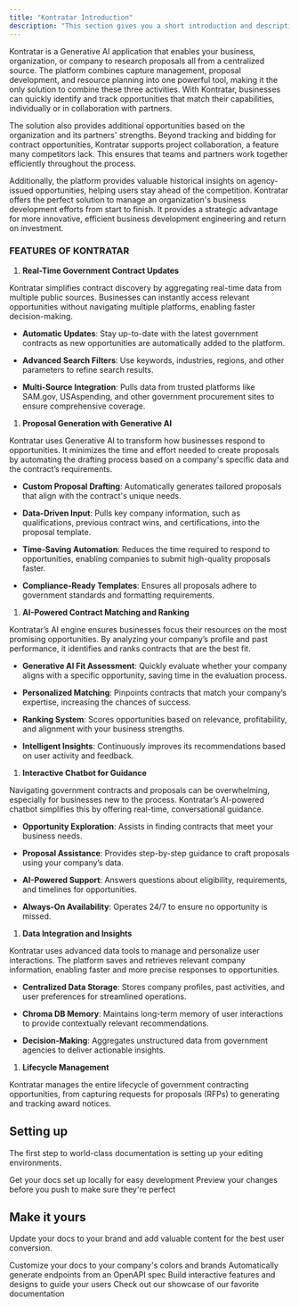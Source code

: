 ```yaml
---
title: "Kontratar Introduction"
description: "This section gives you a short introduction and description on what Kontratar is all about and what the solution aims to achieve."
---
```


Kontratar is a Generative AI application that enables your business, organization, or company to research proposals all from a centralized source. The platform combines capture management, proposal development, and resource planning into one powerful tool, making it the only solution to combine these three activities. With Kontratar, businesses can quickly identify and track opportunities that match their capabilities, individually or in collaboration with partners.&#x20;

The solution also provides additional opportunities based on the organization and its partners' strengths. Beyond tracking and bidding for contract opportunities, Kontratar supports project collaboration, a feature many competitors lack. This ensures that teams and partners work together efficiently throughout the process.&#x20;

Additionally, the platform provides valuable historical insights on agency-issued opportunities, helping users stay ahead of the competition. Kontratar offers the perfect solution to manage an organization's business development efforts from start to finish. It provides a strategic advantage for more innovative, efficient business development engineering and return on investment.&#x20;

### FEATURES OF KONTRATAR

1. **Real-Time Government Contract Updates**

Kontratar simplifies contract discovery by aggregating real-time data from multiple public sources. Businesses can instantly access relevant opportunities without navigating multiple platforms, enabling faster decision-making.

* **Automatic Updates**: Stay up-to-date with the latest government contracts as new opportunities are automatically added to the platform.

* **Advanced Search Filters**: Use keywords, industries, regions, and other parameters to refine search results.

* **Multi-Source Integration**: Pulls data from trusted platforms like SAM.gov, USAspending, and other government procurement sites to ensure comprehensive coverage.

1. **Proposal Generation with Generative AI**

Kontratar uses Generative AI to transform how businesses respond to opportunities. It minimizes the time and effort needed to create proposals by automating the drafting process based on a company's specific data and the contract’s requirements.

* **Custom Proposal Drafting**: Automatically generates tailored proposals that align with the contract's unique needs.

* **Data-Driven Input**: Pulls key company information, such as qualifications, previous contract wins, and certifications, into the proposal template.

* **Time-Saving Automation**: Reduces the time required to respond to opportunities, enabling companies to submit high-quality proposals faster.

* **Compliance-Ready Templates**: Ensures all proposals adhere to government standards and formatting requirements.&#x20;

1. **AI-Powered Contract Matching and Ranking**

Kontratar’s AI engine ensures businesses focus their resources on the most promising opportunities. By analyzing your company’s profile and past performance, it identifies and ranks contracts that are the best fit.

* **Generative AI Fit Assessment**: Quickly evaluate whether your company aligns with a specific opportunity, saving time in the evaluation process.

* **Personalized Matching**: Pinpoints contracts that match your company’s expertise, increasing the chances of success.

* **Ranking System**: Scores opportunities based on relevance, profitability, and alignment with your business strengths.

* **Intelligent Insights**: Continuously improves its recommendations based on user activity and feedback.

1. **Interactive Chatbot for Guidance**

Navigating government contracts and proposals can be overwhelming, especially for businesses new to the process. Kontratar’s AI-powered chatbot simplifies this by offering real-time, conversational guidance.

* **Opportunity Exploration**: Assists in finding contracts that meet your business needs.

* **Proposal Assistance**: Provides step-by-step guidance to craft proposals using your company’s data.

* **AI-Powered Support**: Answers questions about eligibility, requirements, and timelines for opportunities.

* **Always-On Availability**: Operates 24/7 to ensure no opportunity is missed.

1. **Data Integration and Insights**

Kontratar uses advanced data tools to manage and personalize user interactions. The platform saves and retrieves relevant company information, enabling faster and more precise responses to opportunities.

* **Centralized Data Storage**: Stores company profiles, past activities, and user preferences for streamlined operations.

* **Chroma DB Memory**: Maintains long-term memory of user interactions to provide contextually relevant recommendations.

* **Decision-Making**: Aggregates unstructured data from government agencies to deliver actionable insights.

1. **Lifecycle Management**

Kontratar manages the entire lifecycle of government contracting opportunities, from capturing requests for proposals (RFPs) to generating and tracking award notices.

## Setting up

The first step to world-class documentation is setting up your editing environments.

<CardGroup cols={2}>
  <Card title="Edit Your Docs" icon="pen-to-square" href="https://mintlify.com/docs/quickstart">
    Get your docs set up locally for easy development
  </Card>

  <Card title="Preview Changes" icon="image" href="https://mintlify.com/docs/development">
    Preview your changes before you push to make sure they're perfect
  </Card>
</CardGroup>

## Make it yours

Update your docs to your brand and add valuable content for the best user conversion.

<CardGroup cols={2}>
  <Card title="Customize Style" icon="palette" href="https://mintlify.com/docs/settings/global">
    Customize your docs to your company's colors and brands
  </Card>

  <Card title="Reference APIs" icon="code" href="https://mintlify.com/docs/api-playground/openapi">
    Automatically generate endpoints from an OpenAPI spec
  </Card>

  <Card title="Add Components" icon="screwdriver-wrench" href="https://mintlify.com/docs/content/components/accordions">
    Build interactive features and designs to guide your users
  </Card>

  <Card title="Get Inspiration" icon="stars" href="https://mintlify.com/customers">
    Check out our showcase of our favorite documentation
  </Card>
</CardGroup>